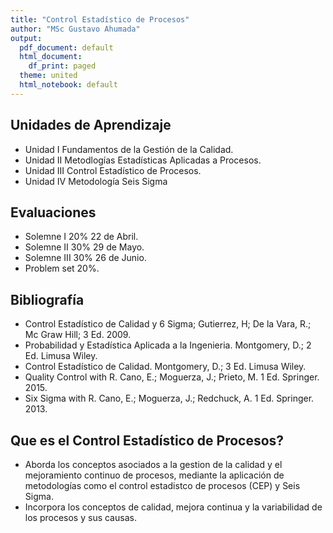 ```yaml
---
title: "Control Estadístico de Procesos"
author: "MSc Gustavo Ahumada"
output:
  pdf_document: default
  html_document:
    df_print: paged
  theme: united
  html_notebook: default
---
```


## Unidades de Aprendizaje

- Unidad I Fundamentos de la Gestión de la Calidad.
- Unidad II Metodlogías Estadísticas Aplicadas a Procesos.
- Unidad III Control Estadístico de Procesos.
- Unidad IV Metodología Seis Sigma


## Evaluaciones 
- Solemne I $20\%$ 22 de Abril.
- Solemne II $30\%$ 29 de Mayo.
- Solemne III $30\%$ 26 de Junio.
- Problem set $20\%$.

## Bibliografía
- Control Estadístico de Calidad y 6 Sigma; Gutierrez, H; De la Vara, R.; Mc Graw Hill; 3 Ed. 2009.
- Probabilidad y Estadística Aplicada a la Ingenieria. Montgomery, D.; 2 Ed. Limusa Wiley.
- Control Estadístico de Calidad. Montgomery, D.; 3 Ed. Limusa Wiley.
- Quality Control with R. Cano, E.; Moguerza, J.; Prieto, M. 1 Ed. Springer. 2015.
- Six Sigma with R. Cano, E.; Moguerza, J.; Redchuck, A. 1 Ed. Springer. 2013.

<P style="page-break-before: always">
\newpage

## Que es el Control Estadístico de Procesos?

- Aborda los conceptos asociados a la gestion de la calidad y el mejoramiento continuo de procesos, mediante la aplicación de metodologías como el control estadistco de procesos (CEP) y Seis Sigma.
- Incorpora los conceptos de calidad, mejora continua y la variabilidad de los procesos y sus causas.

